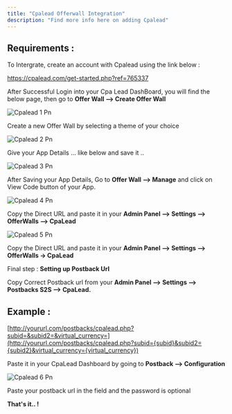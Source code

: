 ```yaml
---
title: "Cpalead Offerwall Integration"
description: "Find more info here on adding Cpalead"
---
```


## Requirements :

To Intergrate, create an account with Cpalead using the link below :

https://cpalead.com/get-started.php?ref=765337

After Successful Login into your Cpa Lead DashBoard, you will find the below page, then go to **Offer Wall --\> Create Offer Wall**

![Cpalead 1 Pn](/images/cpalead_1.png)

Create a new Offer Wall by selecting a theme of your choice

![Cpalead 2 Pn](/images/cpalead_2.png)

Give your App Details ... like below and save it ..

![Cpalead 3 Pn](/images/cpalead_3.png)

After Saving your App Details, Go to **Offer Wall --\> Manage** and click on View Code button of your App.

![Cpalead 4 Pn](/images/cpalead_4.png)

Copy the Direct URL and paste it in your **Admin Panel --\> Settings --\> OfferWalls --\> CpaLead**

![Cpalead 5 Pn](/images/cpalead_5.png)

Copy the Direct URL and paste it in your **Admin Panel --\> Settings --\> OfferWalls -\> CpaLead**

Final step : **Setting up Postback Url** 

Copy Correct Postback url from your **Admin Panel --\> Settings --\> Postbacks S2S --\> CpaLead.**

## Example :

[http://yoururl.com/postbacks/cpalead.php?subid=&subid2=&virtual_currency=](http://yoururl.com/postbacks/cpalead.php?subid={subid}&subid2={subid2}&virtual_currency={virtual_currency})

Paste it in your CpaLead Dashboard by going to **Postback --\> Configuration**

![Cpalead 6 Pn](/images/cpalead_6.png)

Paste your postback url in the field and the password is optional

**That's it.. \!**